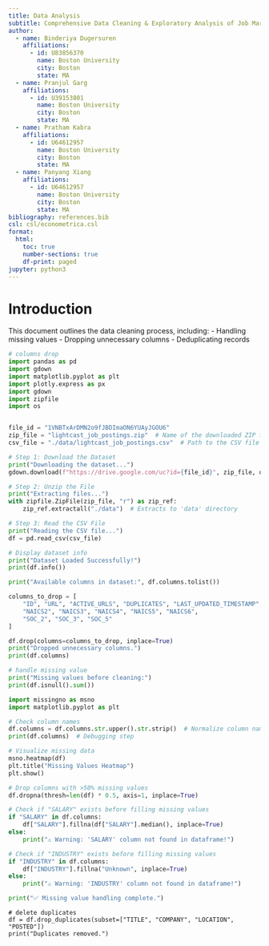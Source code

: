 ```yaml
---
title: Data Analysis
subtitle: Comprehensive Data Cleaning & Exploratory Analysis of Job Market Trends
author:
  - name: Binderiya Dugersuren
    affiliations:
      - id: U83856370
        name: Boston University
        city: Boston
        state: MA
  - name: Pranjul Garg
    affiliations:
      - id: U39153801
        name: Boston University
        city: Boston
        state: MA
  - name: Pratham Kabra
    affiliations:
      - id: U64612957
        name: Boston University
        city: Boston
        state: MA
  - name: Panyang Xiang
    affiliations:
      - id: U64612957
        name: Boston University
        city: Boston
        state: MA
bibliography: references.bib
csl: csl/econometrica.csl
format:
  html:
    toc: true
    number-sections: true
    df-print: paged
jupyter: python3
---
```



# Introduction
This document outlines the data cleaning process, including:
- Handling missing values
- Dropping unnecessary columns
- Deduplicating records



```python
# columns drop
import pandas as pd
import gdown
import matplotlib.pyplot as plt
import plotly.express as px
import gdown
import zipfile
import os


file_id = "1VNBTxArDMN2o9fJBDImaON6YUAyJGOU6" 
zip_file = "lightcast_job_postings.zip"  # Name of the downloaded ZIP file
csv_file = "./data/lightcast_job_postings.csv"  # Path to the CSV file

# Step 1: Download the Dataset
print("Downloading the dataset...")
gdown.download(f"https://drive.google.com/uc?id={file_id}", zip_file, quiet=False)

# Step 2: Unzip the File
print("Extracting files...")
with zipfile.ZipFile(zip_file, "r") as zip_ref:
    zip_ref.extractall("./data")  # Extracts to 'data' directory

# Step 3: Read the CSV File
print("Reading the CSV file...")
df = pd.read_csv(csv_file)

# Display dataset info
print("Dataset Loaded Successfully!")
print(df.info())

print("Available columns in dataset:", df.columns.tolist())
```

```python
columns_to_drop = [
    "ID", "URL", "ACTIVE_URLS", "DUPLICATES", "LAST_UPDATED_TIMESTAMP",
    "NAICS2", "NAICS3", "NAICS4", "NAICS5", "NAICS6",
    "SOC_2", "SOC_3", "SOC_5"
]

df.drop(columns=columns_to_drop, inplace=True)
print("Dropped unnecessary columns.")
print(df.columns)

# handle missing value
print("Missing values before cleaning:")
print(df.isnull().sum())
```

```python
import missingno as msno
import matplotlib.pyplot as plt

# Check column names
df.columns = df.columns.str.upper().str.strip()  # Normalize column names
print(df.columns)  # Debugging step

# Visualize missing data
msno.heatmap(df)
plt.title("Missing Values Heatmap")
plt.show()

# Drop columns with >50% missing values
df.dropna(thresh=len(df) * 0.5, axis=1, inplace=True)

# Check if "SALARY" exists before filling missing values
if "SALARY" in df.columns:
    df["SALARY"].fillna(df["SALARY"].median(), inplace=True)
else:
    print("⚠️ Warning: 'SALARY' column not found in dataframe!")

# Check if "INDUSTRY" exists before filling missing values
if "INDUSTRY" in df.columns:
    df["INDUSTRY"].fillna("Unknown", inplace=True)
else:
    print("⚠️ Warning: 'INDUSTRY' column not found in dataframe!")

print("✅ Missing value handling complete.")
```

```pythonb
# delete duplicates
df = df.drop_duplicates(subset=["TITLE", "COMPANY", "LOCATION", "POSTED"])
print("Duplicates removed.")
```

